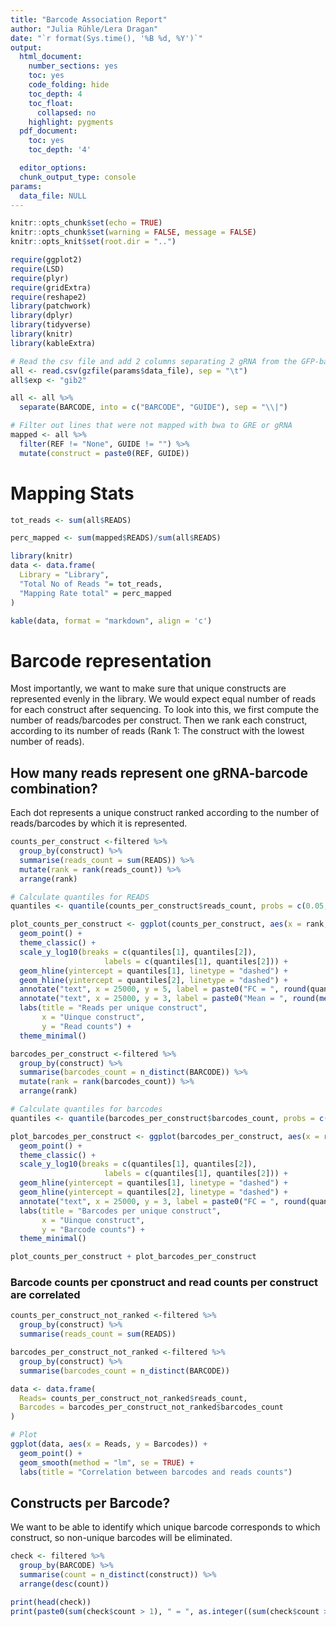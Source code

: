 ---
title: "Barcode Association Report"
author: "Julia Rühle/Lera Dragan"
date: "`r format(Sys.time(), '%B %d, %Y')`"
output:
  html_document:
    number_sections: yes
    toc: yes
    code_folding: hide
    toc_depth: 4
    toc_float:
      collapsed: no
    highlight: pygments
  pdf_document:
    toc: yes
    toc_depth: '4'

  editor_options:
  chunk_output_type: console
params:
  data_file: NULL
---

```{r setup, include=FALSE}
knitr::opts_chunk$set(echo = TRUE)
knitr::opts_chunk$set(warning = FALSE, message = FALSE) 
knitr::opts_knit$set(root.dir = "..")

require(ggplot2)
require(LSD)
require(plyr)
require(gridExtra)
require(reshape2)
library(patchwork)
library(dplyr)
library(tidyverse)
library(knitr)
library(kableExtra)

# Read the csv file and add 2 columns separating 2 gRNA from the GFP-barcode
all <- read.csv(gzfile(params$data_file), sep = "\t")
all$exp <- "gib2"

all <- all %>%
  separate(BARCODE, into = c("BARCODE", "GUIDE"), sep = "\\|")

# Filter out lines that were not mapped with bwa to GRE or gRNA
mapped <- all %>% 
  filter(REF != "None", GUIDE != "") %>%
  mutate(construct = paste0(REF, GUIDE))

```


# Mapping Stats

```{r mapping stats, include=FALSE}

tot_reads <- sum(all$READS)

perc_mapped <- sum(mapped$READS)/sum(all$READS)

library(knitr)
data <- data.frame(
  Library = "Library",
  "Total No of Reads "= tot_reads, 
  "Mapping Rate total" = perc_mapped
)

kable(data, format = "markdown", align = 'c')

```

# Barcode representation
Most importantly, we want to make sure that unique constructs are represented evenly in the library. We would expect equal number of reads for each construct after sequencing. To look into this, we first compute the number of reads/barcodes per construct. Then we rank each construct, according to its number of reads (Rank 1: The construct with the lowest number of reads).

## How many reads represent one gRNA-barcode combination? 

Each dot represents a unique construct ranked according to the number of reads/barcodes by which it is represented. 

```{r number of reads representing constructs, include = TRUE}
counts_per_construct <-filtered %>%
  group_by(construct) %>%
  summarise(reads_count = sum(READS)) %>%
  mutate(rank = rank(reads_count)) %>%
  arrange(rank)

# Calculate quantiles for READS
quantiles <- quantile(counts_per_construct$reads_count, probs = c(0.05, 0.95))

plot_counts_per_construct <- ggplot(counts_per_construct, aes(x = rank, y = reads_count)) +
  geom_point() +
  theme_classic() +
  scale_y_log10(breaks = c(quantiles[1], quantiles[2]), 
                     labels = c(quantiles[1], quantiles[2])) +
  geom_hline(yintercept = quantiles[1], linetype = "dashed") +
  geom_hline(yintercept = quantiles[2], linetype = "dashed") +  
  annotate("text", x = 25000, y = 5, label = paste0("FC = ", round(quantiles[[2]]/quantiles[[1]], 2)), size = 4) +
  annotate("text", x = 25000, y = 3, label = paste0("Mean = ", round(mean(counts_per_construct$reads_count), 2)), size = 4) +
  labs(title = "Reads per unique construct",
       x = "Uinque construct",
       y = "Read counts") +
  theme_minimal()

barcodes_per_construct <-filtered %>%
  group_by(construct) %>%
  summarise(barcodes_count = n_distinct(BARCODE)) %>%
  mutate(rank = rank(barcodes_count)) %>%
  arrange(rank)

# Calculate quantiles for barcodes
quantiles <- quantile(barcodes_per_construct$barcodes_count, probs = c(0.05, 0.95))

plot_barcodes_per_construct <- ggplot(barcodes_per_construct, aes(x = rank, y = barcodes_count)) +
  geom_point() +
  theme_classic() +
  scale_y_log10(breaks = c(quantiles[1], quantiles[2]), 
                     labels = c(quantiles[1], quantiles[2])) +
  geom_hline(yintercept = quantiles[1], linetype = "dashed") +
  geom_hline(yintercept = quantiles[2], linetype = "dashed") +  
  annotate("text", x = 25000, y = 3, label = paste0("FC = ", round(quantiles[[2]]/quantiles[[1]], 2)), size = 4) +
  labs(title = "Barcodes per unique construct",
       x = "Uinque construct",
       y = "Barcode counts") +
  theme_minimal()

plot_counts_per_construct + plot_barcodes_per_construct

```

### Barcode counts per cponstruct and read counts per construct are correlated

```{r another, include = TRUE}
counts_per_construct_not_ranked <-filtered %>%
  group_by(construct) %>%
  summarise(reads_count = sum(READS))

barcodes_per_construct_not_ranked <-filtered %>%
  group_by(construct) %>%
  summarise(barcodes_count = n_distinct(BARCODE))

data <- data.frame(
  Reads= counts_per_construct_not_ranked$reads_count,
  Barcodes = barcodes_per_construct_not_ranked$barcodes_count
)

# Plot
ggplot(data, aes(x = Reads, y = Barcodes)) +
  geom_point() +
  geom_smooth(method = "lm", se = TRUE) +
  labs(title = "Correlation between barcodes and reads counts")
```

## Constructs per Barcode?
We want to be able to identify which unique barcode corresponds to which construct, so non-unique barcodes will be eliminated. 

```{r barcodes duplicates, include = TRUE}
check <- filtered %>%
  group_by(BARCODE) %>%
  summarise(count = n_distinct(construct)) %>%
  arrange(desc(count))

print(head(check))
print(paste0(sum(check$count > 1), " = ", as.integer((sum(check$count > 1)/nrow(check))*100), "% out of ", nrow(check), " barcodes are combined with more than one construct"))
```


